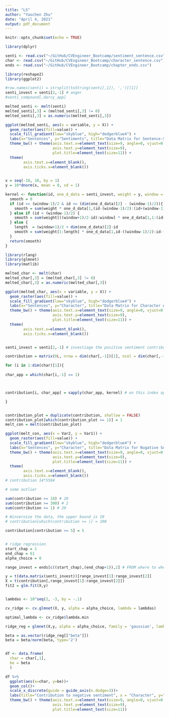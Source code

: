 ```yaml
---
title: "LS"
author: "Yaochen Zhu"
date: "April 4, 2021"
output: pdf_document
---
```


```r
knitr::opts_chunk$set(echo = TRUE)
```

```r
library(dplyr)
```


```r
senti <- read.csv("~/GitHub/CVEngineer_Bootcamp/sentiment_sentence.csv")
char <- read.csv("~/GitHub/CVEngineer_Bootcamp/character_sentence.csv")
ends <- read.csv("~/GitHub/CVEngineer_Bootcamp/chapter_ends.csv")
```


```r
library(reshape2)
library(ggplot2)

#row.names(senti) = strsplit(toString(senti[,1]), ',')[[1]]
senti_invest = senti[2,-1] # anger
#senti_compound[,darcy_app]

melted_senti <- melt(senti)
melted_senti[,3] = (melted_senti[,3] != 0)
melted_senti[,3] = as.numeric(melted_senti[,3])

ggplot(melted_senti, aes(x = variable, y = X)) + 
  geom_raster(aes(fill=value)) + 
  scale_fill_gradient(low="skyblue", high="dodgerblue4") +
  labs(x="Sentences", y="Sentiments", title="Data Matrix for Sentence-Sentiment") +
  theme_bw() + theme(axis.text.x=element_text(size=9, angle=0, vjust=0.3),
                     axis.text.y=element_text(size=9),
                     plot.title=element_text(size=11)) +
  theme(
        axis.text.x=element_blank(),
        axis.ticks.x=element_blank())
  

```

```r
x = seq(-10, 10, by = 1)
y = 10*dnorm(x, mean = 0, sd = 1)

kernel <- function(id, one_d_data = senti_invest, weight = y, window = 21){
  smooth = 0
  if (id >= (window-1)/2 & id <= (dim(one_d_data)[2] - (window-1)/2)){
    smooth = sum(weight * one_d_data[1,(id-(window-1)/2):(id+(window-1)/2)])
  } else if (id < (window-1)/2) {
    smooth = sum(weight[((window+1)/2-id):window] * one_d_data[1,1:(id+(window-1)/2)])
  } else {
    length  = (window+1)/2 + dim(one_d_data)[2]-id
    smooth = sum(weight[1:length] * one_d_data[1,id-((window-1)/2):id-((window-1)/2)+length-1])
  }
  return(smooth)
}

```


```r
library(rlang)
library(glmnet)
library(matlib)
```


```r
melted_char <- melt(char)
melted_char[,3] = (melted_char[,3] != 0)
melted_char[,3] = as.numeric(melted_char[,3])

ggplot(melted_char, aes(x = variable, y = X)) + 
  geom_raster(aes(fill=value)) + 
  scale_fill_gradient(low="skyblue", high="dodgerblue4") +
  labs(x="Sentences", y="Character", title="Data Matrix for Character Appearance (Before Kernel Smoothing)") +
  theme_bw() + theme(axis.text.x=element_text(size=9, angle=0, vjust=0.3),
                     axis.text.y=element_text(size=9),
                     plot.title=element_text(size=11)) +
  theme(
        axis.text.x=element_blank(),
        axis.ticks.x=element_blank())


senti_invest = senti[2,-1] # investiage the positive sentiment contribution

contribution = matrix(0L, nrow = dim(char[,-1])[1], ncol = dim(char[,-1])[2])

for (i in 1:dim(char)[1]){
  
char_app = which(char[i,-1] == 1)



contribution[i, char_app] = sapply(char_app, kernel) # on this index apply the kernel

}


contribution_plot = duplicate(contribution, shallow = FALSE)
contribution_plot[which(contribution_plot >= 1)] = 1
melt_con = melt(contribution_plot)

ggplot(melt_con, aes(x = Var2, y = Var1)) + 
  geom_raster(aes(fill=value)) + 
  scale_fill_gradient(low="skyblue", high="dodgerblue4") +
  labs(x="Sentences", y="Character", title="Data Matrix for Nugative Sentiment Contribution (After Kernel Smoothing)") +
  theme_bw() + theme(axis.text.x=element_text(size=9, angle=0, vjust=0.3),
                     axis.text.y=element_text(size=9),
                     plot.title=element_text(size=11)) +
  theme(
        axis.text.x=element_blank(),
        axis.ticks.x=element_blank())
# contribution 14*5584

# some outlier

sum(contribution >= 10) # 20
sum(contribution >= 300) # 2
sum(contribution >= 1) # 20

# Winsernize the data, the upper bound is 10
# contribution[which(contribution >= )] = 100

```

```r

contribution[contribution >= 5] = 5


# ridge regression
start_chap = 1
end_chap = 61
alpha_choice = 0

range_invest = ends[c((start_chap),(end_chap+1)),2] # FROM where to where

y = t(data.matrix(senti_invest))[range_invest[1]:range_invest[2]]
X = t(contribution[,range_invest[1]:range_invest[2]])
fit2 = glm.fit(X,y)


lambdas <- 10^seq(2, -3, by = -.1)

cv_ridge <- cv.glmnet(X, y, alpha = alpha_choice, lambda = lambdas)

optimal_lambda <- cv_ridge$lambda.min

ridge_reg = glmnet(X,y, alpha = alpha_choice, family = 'gaussian', lambda = optimal_lambda)

beta = as.vector(ridge_reg[["beta"]])
beta = beta/norm(beta, type='2')


df <- data.frame(
  char = char[,1],
  be = beta
  )

df %>%
  ggplot(aes(x=char, y=be))+
  geom_col()+
  scale_x_discrete(guide = guide_axis(n.dodge=3))+
  labs(title="Contribution to negative sentiment", x = "Character", y="value")+
  theme_bw() + theme(axis.text.x=element_text(size=9, angle=0, vjust=0.3),
                     axis.text.y=element_text(size=9),
                     plot.title=element_text(size=11))
```

